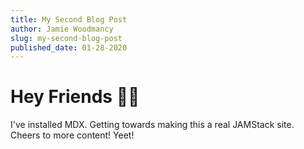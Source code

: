 ```yaml
---
title: My Second Blog Post
author: Jamie Woodmancy
slug: my-second-blog-post
published_date: 01-28-2020
---
```


# Hey Friends 👋🏼

I've installed MDX. Getting towards making this a real JAMStack site. Cheers to more content! Yeet!